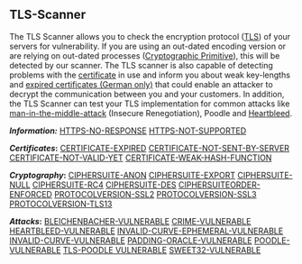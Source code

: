 == TLS-Scanner ==

The TLS Scanner allows you to check the encryption protocol ([https://en.wikipedia.org/wiki/Transport_Layer_Security TLS]) of your servers for vulnerability. If you are using an out-dated encoding version or are relying on out-dated processes ([https://en.wikipedia.org/wiki/Cryptographic_primitive Cryptographic Primitive]), this will be detected by our scanner. The TLS scanner is also capable of detecting problems with the [[Certificate|certificate]] in use and inform you about weak key-lengths and [[Zertifikate#Was_tun.2C_wenn_ein_SSL-Zertifikat_abgelaufen_ist.3F|expired certificates (German only)]] that could enable an attacker to decrypt the communication between you and your customers. In addition, the TLS Scanner can test your TLS implementation for common attacks like [https://en.wikipedia.org/wiki/Man-in-the-middle_attack man-in-the-middle-attack] (Insecure Renegotiation), Poodle and [[Heartbleed-Vulnerability/EN/Background|Heartbleed]].

<poem>
'''''Information:'''''
[[Response-Time-Exceeded/EN | HTTPS-NO-RESPONSE]]
[[No-TLS-Support/EN|HTTPS-NOT-SUPPORTED]]
</poem>

<poem>
'''''Certificates'':'''
[[Certificate-Expired/EN|CERTIFICATE-EXPIRED]]
[[Certificate-Not-Sent/EN|CERTIFICATE-NOT-SENT-BY-SERVER]]
[[Certificate-Not-Valid/EN|CERTIFICATE-NOT-VALID-YET]]
[[Weak-Encryption/EN|CERTIFICATE-WEAK-HASH-FUNCTION]]
</poem>

<poem>
'''''Cryptography'':'''
[[Key-Exchange-Method/EN|CIPHERSUITE-ANON]]
[[Weakened-Encryption-Protocol/EN|CIPHERSUITE-EXPORT]]
[[Unencrypted-Communication/EN|CIPHERSUITE-NULL]]
[[Insecure-Encryption-Function_RC4/EN|CIPHERSUITE-RC4]]
[[Weak-DES-Encryption/EN|CIPHERSUITE-DES]]
[[Encryption-algorithm/EN|CIPHERSUITEORDER-ENFORCED]]
[[Outdated-Protocol-Version-SSL2/EN|PROTOCOLVERSION-SSL2]]
[[Outdated-Protocol-Version-SSL3/EN|PROTOCOLVERSION-SSL3]]
[[Protocol-Version-TLS13-Found/EN|PROTOCOLVERSION-TLS13]]
</poem>

<poem>
'''''Attacks'':'''
[[Bleichenbacher-Vulnerability/EN|BLEICHENBACHER-VULNERABLE]]
[[CRIME-Vulnerability/EN|CRIME-VULNERABLE]]
[[Heartbleed-Vulnerability/EN|HEARTBLEED-VULNERABLE]]
[[Invalid-Curve-Ephemeral-Vulnerability/EN|INVALID-CURVE-EPHEMERAL-VULNERABLE]]
[[Invalid-Curve-Vulnerability/EN|INVALID-CURVE-VULNERABLE]]
[[Padding-Oracle-Vulnerability/EN|PADDING-ORACLE-VULNERABLE]]
[[POODLE-Vulnerability/EN|POODLE-VULNERABLE]]
[[TLS-POODLE-Vulnerability/EN|TLS-POODLE VULNERABLE]]
[[Sweet32-Vulnerability/EN|SWEET32-VULNERABLE]]
</poem>
